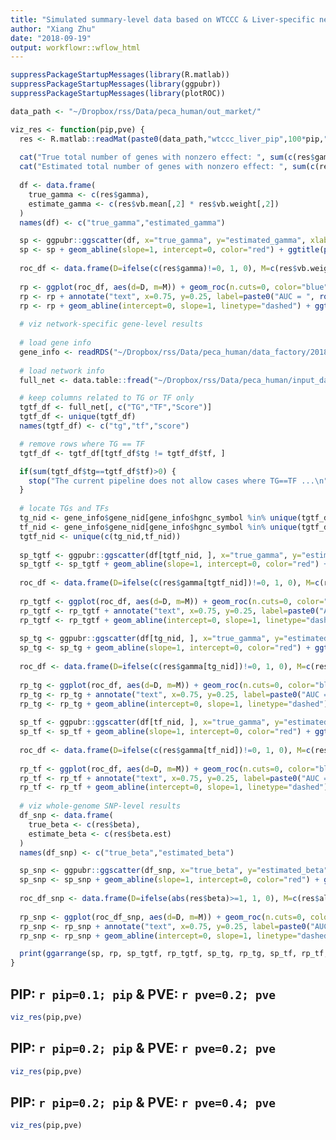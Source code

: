 ```yaml
---
title: "Simulated summary-level data based on WTCCC & Liver-specific network"
author: "Xiang Zhu"
date: "2018-09-19"
output: workflowr::wflow_html
---
```


```r
suppressPackageStartupMessages(library(R.matlab))
suppressPackageStartupMessages(library(ggpubr))
suppressPackageStartupMessages(library(plotROC))

data_path <- "~/Dropbox/rss/Data/peca_human/out_market/"
```

```r
viz_res <- function(pip,pve) {
  res <- R.matlab::readMat(paste0(data_path,"wtccc_liver_pip",100*pip,"pve",100*pve,"_seed644_out.mat"))
  
  cat("True total number of genes with nonzero effect: ", sum(c(res$gamma)!=0), "\n")
  cat("Estimated total number of genes with nonzero effect: ", sum(c(res$vb.weight[,2])), "\n")
  
  df <- data.frame(
    true_gamma <- c(res$gamma),
    estimate_gamma <- c(res$vb.mean[,2] * res$vb.weight[,2])
  )
  names(df) <- c("true_gamma","estimated_gamma")

  sp <- ggpubr::ggscatter(df, x="true_gamma", y="estimated_gamma", xlab="True gamma", ylab="Estimated gamma", cor.coef=TRUE, cor.coeff.args=list(method="pearson", label.x=-3, label.sep="\n"))
  sp <- sp + geom_abline(slope=1, intercept=0, color="red") + ggtitle(paste0("Estimate gene-level effects (all ",dim(df)[1]," genes)"))
  
  roc_df <- data.frame(D=ifelse(c(res$gamma)!=0, 1, 0), M=c(res$vb.weight[,2]))
  
  rp <- ggplot(roc_df, aes(d=D, m=M)) + geom_roc(n.cuts=0, color="blue") + style_roc() + theme_pubr() 
  rp <- rp + annotate("text", x=0.75, y=0.25, label=paste0("AUC = ", round(calc_auc(rp)$AUC, 3)))
  rp <- rp + geom_abline(intercept=0, slope=1, linetype="dashed") + ggtitle(paste0("Power to detect gene-level effects (all ",dim(df)[1]," genes)"))
  
  # viz network-specific gene-level results
  
  # load gene info
  gene_info <- readRDS("~/Dropbox/rss/Data/peca_human/data_factory/20180820/Homo_sapiens_GRCh37_gene_info.rds")
  
  # load network info
  full_net <- data.table::fread("~/Dropbox/rss/Data/peca_human/input_data/peca2/Liver_network.txt")

  # keep columns related to TG or TF only
  tgtf_df <- full_net[, c("TG","TF","Score")]
  tgtf_df <- unique(tgtf_df)
  names(tgtf_df) <- c("tg","tf","score")

  # remove rows where TG == TF
  tgtf_df <- tgtf_df[tgtf_df$tg != tgtf_df$tf, ]

  if(sum(tgtf_df$tg==tgtf_df$tf)>0) {
    stop("The current pipeline does not allow cases where TG==TF ...\n")
  }
  
  # locate TGs and TFs
  tg_nid <- gene_info$gene_nid[gene_info$hgnc_symbol %in% unique(tgtf_df$tg)]
  tf_nid <- gene_info$gene_nid[gene_info$hgnc_symbol %in% unique(tgtf_df$tf)]
  tgtf_nid <- unique(c(tg_nid,tf_nid))
  
  sp_tgtf <- ggpubr::ggscatter(df[tgtf_nid, ], x="true_gamma", y="estimated_gamma", xlab="True gamma", ylab="Estimated gamma", cor.coef=TRUE, cor.coeff.args=list(method="pearson", label.x=-3, label.sep="\n"))
  sp_tgtf <- sp_tgtf + geom_abline(slope=1, intercept=0, color="red") + ggtitle(paste0("Estimate gene-level effects (",length(tgtf_nid)," TGs and/or TFs)"))
  
  roc_df <- data.frame(D=ifelse(c(res$gamma[tgtf_nid])!=0, 1, 0), M=c(res$vb.weight[tgtf_nid,2]))
  
  rp_tgtf <- ggplot(roc_df, aes(d=D, m=M)) + geom_roc(n.cuts=0, color="blue") + style_roc() + theme_pubr() 
  rp_tgtf <- rp_tgtf + annotate("text", x=0.75, y=0.25, label=paste0("AUC = ", round(calc_auc(rp_tgtf)$AUC, 3)))
  rp_tgtf <- rp_tgtf + geom_abline(intercept=0, slope=1, linetype="dashed") + ggtitle(paste0("Power to detect gene-level effects (",length(tgtf_nid)," TGs and/or TFs)"))
  
  sp_tg <- ggpubr::ggscatter(df[tg_nid, ], x="true_gamma", y="estimated_gamma", xlab="True gamma", ylab="Estimated gamma", cor.coef=TRUE, cor.coeff.args=list(method="pearson", label.x=-3, label.sep="\n"))
  sp_tg <- sp_tg + geom_abline(slope=1, intercept=0, color="red") + ggtitle(paste0("Estimate gene-level effects (",length(tg_nid)," TGs)"))
  
  roc_df <- data.frame(D=ifelse(c(res$gamma[tg_nid])!=0, 1, 0), M=c(res$vb.weight[tg_nid,2]))
  
  rp_tg <- ggplot(roc_df, aes(d=D, m=M)) + geom_roc(n.cuts=0, color="blue") + style_roc() + theme_pubr() 
  rp_tg <- rp_tg + annotate("text", x=0.75, y=0.25, label=paste0("AUC = ", round(calc_auc(rp_tg)$AUC, 3)))
  rp_tg <- rp_tg + geom_abline(intercept=0, slope=1, linetype="dashed") + ggtitle(paste0("Power to detect gene-level effects (",length(tg_nid)," TGs)"))
  
  sp_tf <- ggpubr::ggscatter(df[tf_nid, ], x="true_gamma", y="estimated_gamma", xlab="True gamma", ylab="Estimated gamma", cor.coef=TRUE, cor.coeff.args=list(method="pearson", label.x=-3, label.sep="\n"))
  sp_tf <- sp_tf + geom_abline(slope=1, intercept=0, color="red") + ggtitle(paste0("Estimate gene-level effects (",length(tf_nid)," TFs)"))
  
  roc_df <- data.frame(D=ifelse(c(res$gamma[tf_nid])!=0, 1, 0), M=c(res$vb.weight[tf_nid,2]))
  
  rp_tf <- ggplot(roc_df, aes(d=D, m=M)) + geom_roc(n.cuts=0, color="blue") + style_roc() + theme_pubr() 
  rp_tf <- rp_tf + annotate("text", x=0.75, y=0.25, label=paste0("AUC = ", round(calc_auc(rp_tf)$AUC, 3)))
  rp_tf <- rp_tf + geom_abline(intercept=0, slope=1, linetype="dashed") + ggtitle(paste0("Power to detect gene-level effects (",length(tf_nid)," TFs)"))
  
  # viz whole-genome SNP-level results
  df_snp <- data.frame(
    true_beta <- c(res$beta),
    estimate_beta <- c(res$beta.est)
  )
  names(df_snp) <- c("true_beta","estimated_beta")

  sp_snp <- ggpubr::ggscatter(df_snp, x="true_beta", y="estimated_beta", xlab="True beta", ylab="Estimated beta", cor.coef=TRUE, cor.coeff.args=list(method="pearson", label.x=-10, label.sep="\n"))
  sp_snp <- sp_snp + geom_abline(slope=1, intercept=0, color="red") + ggtitle(paste0("Estimate SNP-level effects (all ",dim(df_snp)[1]," SNPs)"))
  
  roc_df_snp <- data.frame(D=ifelse(abs(res$beta)>=1, 1, 0), M=c(res$alpha.snp))
  
  rp_snp <- ggplot(roc_df_snp, aes(d=D, m=M)) + geom_roc(n.cuts=0, color="blue") + style_roc() + theme_pubr() 
  rp_snp <- rp_snp + annotate("text", x=0.75, y=0.25, label=paste0("AUC = ", round(calc_auc(rp_snp)$AUC, 3)))
  rp_snp <- rp_snp + geom_abline(intercept=0, slope=1, linetype="dashed") + ggtitle(paste0("Power to detect SNP-level effects (all ",dim(df_snp)[1]," SNPs)"))

  print(ggarrange(sp, rp, sp_tgtf, rp_tgtf, sp_tg, rp_tg, sp_tf, rp_tf, sp_snp, rp_snp, ncol=2, nrow=5))
}
```

## PIP: `r pip=0.1; pip` & PVE: `r pve=0.2; pve`

```r
viz_res(pip,pve)
```

## PIP: `r pip=0.2; pip` & PVE: `r pve=0.2; pve`

```r
viz_res(pip,pve)
```

## PIP: `r pip=0.2; pip` & PVE: `r pve=0.4; pve`

```r
viz_res(pip,pve)
```
